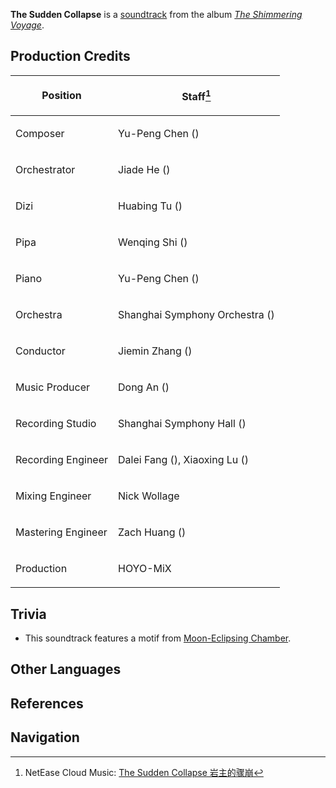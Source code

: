 {{Soundtrack Infobox
|title          =
|image          = The Shimmering Voyage.jpg
|album          = The Shimmering Voyage
|disc           = 2
|number         = 34
|featured       =
|featured2      =
|featured3      =
|featured_disc  =
|featured_disc2 =
|featured_disc3 =
|youtube_id     = U7LmE1oPILg
|youtube_time   = 1353
|spotify_id     = 4NeqmqmIwdq8vAuN6ZkNka
|played_in      = Chapter I
|during         = Animated cutscene in ''[[Rite of Descension]]''
|domain         =
|previous       = Welcome Back, My Companion
|next           = The Lunar-Eclipsing Palace
}}
'''The Sudden Collapse''' is a [[soundtrack]] from the album ''[[The Shimmering Voyage]]''.

==Production Credits==
{| class="wikitable" style="text-align:left; height:0.5em"
! Position
! Staff<ref>NetEase Cloud Music: [https://music.163.com/#/song?id=1861577586 The Sudden Collapse 岩主的骤崩]</ref>
|-
! Composer
| Yu-Peng Chen ({{zh|陈致逸}})
|-
! Orchestrator
| Jiade He ({{zh|何迦德}})
|-
! Dizi
| Huabing Tu ({{zh|屠化冰}})
|-
! Pipa
| Wenqing Shi ({{zh|施文卿}})
|-
! Piano
| Yu-Peng Chen ({{zh|陈致逸}})
|-
! Orchestra
| Shanghai Symphony Orchestra ({{zh|上海交响乐团}})
|-
! Conductor
| Jiemin Zhang ({{zh|张洁敏}})
|-
! Music Producer
| Dong An ({{zh|安栋}})
|-
! Recording Studio
| Shanghai Symphony Hall ({{zh|上海交响乐团音乐厅}})
|-
! Recording Engineer
| Dalei Fang ({{zh|房大磊}}), Xiaoxing Lu ({{zh|陆晓幸}})
|-
! Mixing Engineer
| Nick Wollage
|-
! Mastering Engineer
| Zach Huang ({{zh|黄巍}})
|-
! Production
| HOYO-MiX
|}

==Trivia==
* This soundtrack features a motif from [[Moon-Eclipsing Chamber]].

==Other Languages==
{{Other Languages
|en      = The Sudden Collapse
|zhs     = 岩主的骤崩
|zhs_rm  = Yánzhǔ de Zhòubēng
|zht     = 岩主的驟崩
|zht_rm  = Yánzhǔ de Zhòubēng
|zh_tl   = 
|ja      = 岩主の崩御
|ja_rm   = Iwanushi no Hougyo{{Assumed}}
|ja_tl   = 
|tr      = 
|it      = 
}}

==References==
{{Reflist}}

==Navigation==
{{Soundtrack Navbox|The Shimmering Voyage}}